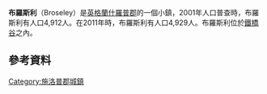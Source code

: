{{infobox UK place
| country                  = 英格蘭
| latitude                 = 52.612
| longitude                = -2.481
| official_name            = Broseley
| label_position           = left
| static_image_name        = All Saints Parish Church, Broseley - geograph.org.uk - 1030739.jpg
| static_image_caption     = 
| population               = 4,929
| population_ref           = (2011)<ref>{{cite web|url=http://www.neighbourhood.statistics.gov.uk/dissemination/LeadKeyFigures.do?a=7&b=11121298&c=Broseley&d=16&e=62&g=6460243&i=1001x1003x1032x1004&m=0&r=1&s=1448293607750&enc=1|title=Town population 2011|accessdate=23 November 2015|archive-url=https://web.archive.org/web/20160304102358/http://www.neighbourhood.statistics.gov.uk/dissemination/LeadKeyFigures.do?a=7&b=11121298&c=Broseley&d=16&e=62&g=6460243&i=1001x1003x1032x1004&m=0&r=1&s=1448293607750&enc=1|archive-date=2016-03-04|dead-url=yes}}</ref>
| civil_parish             = Broseley
| unitary_england          = [[Shropshire_Council|什羅普郡]]
| lieutenancy_england      = [[什羅普郡|什羅普郡]]
| region                   = 西米德蘭茲
| constituency_westminster = [[拉德洛_(英國國會選區)|拉德洛]]
| post_town                = BROSELEY
| postcode_district        = TF12 5
| postcode_area            = TF
| dial_code                = 01952
| os_grid_reference        = SJ676015
}}
'''布羅斯利'''（Broseley）是[[英格蘭|英格蘭]][[什羅普郡|什羅普郡]]的一個小鎮，2001年人口普查時，布羅斯利有人口4,912人。在2011年時，布羅斯利有人口4,929人。布羅斯利位於[[鐵橋谷|鐵橋谷]]之內。
==參考資料==
{{Reflist}}
[[Category:施洛普郡城鎮|Category:施洛普郡城鎮]]